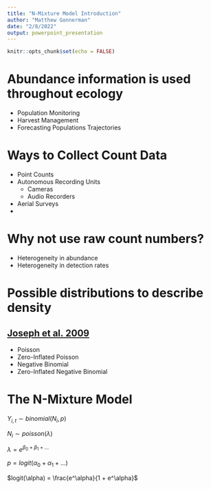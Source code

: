 ```yaml
---
title: "N-Mixture Model Introduction"
author: "Matthew Gonnerman"
date: "2/8/2022"
output: powerpoint_presentation
---
```


```r
knitr::opts_chunk$set(echo = FALSE)
```

# Abundance information is used throughout ecology
- Population Monitoring
- Harvest Management
- Forecasting Populations Trajectories

# Ways to Collect Count Data
- Point Counts
- Autonomous Recording Units
  - Cameras
  - Audio Recorders
- Aerial Surveys
- 

# Why not use raw count numbers?
- Heterogeneity in abundance
- Heterogeneity in detection rates

# Possible distributions to describe density
## [Joseph et al. 2009](https://doi-org.wv-o-ursus-proxy02.ursus.maine.edu/10.1890/07-2107.1)
- Poisson
- Zero-Inflated Poisson
- Negative Binomial
- Zero-Inflated Negative Binomial

# The N-Mixture Model
$Y_{i,t} \sim binomial(N_i,p)$  
  
$N_i \sim poisson(\lambda)$  
  
$\lambda = e^ {\beta_0 + \beta_1 + ...}$  
  
$p = logit(\alpha_0 + \alpha_1 + ...)$  
  
$logit(\alpha) = \frac{e^\alpha}{1 + e^\alpha}$  
